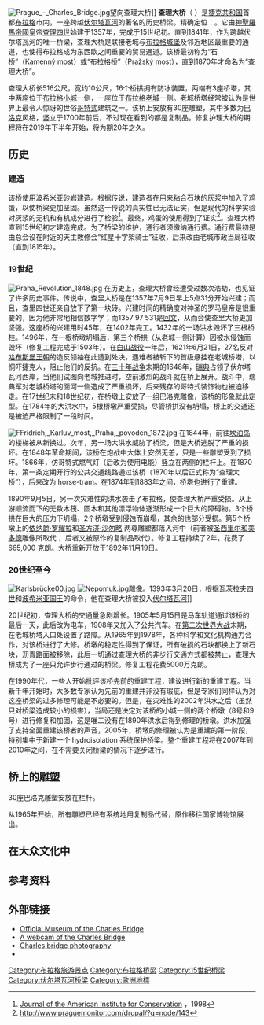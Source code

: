 {{Infobox bridge
|bridge_name= 查理大橋
|image=[[File:20190816_Most_Karola_w_Pradze_1707_5398_DxO.jpg|350px]]
|caption=查理大橋景觀
|official_name= Karlův most
|also_known_as= Stone Bridge (Kamenný most), Prague Bridge (Pražský most)
|carries=僅限行人
|crosses= [[伏爾塔瓦河|伏爾塔瓦河]]
|locale= 布拉格
|maint=
|id=
|designer=彼得·帕爾萊日 (Peter Parler)
|design=結石
|mainspan= {{convert|13.4|m}}<ref name=pragspot>{{cite web |url=http://www.prague-spot.com/charles-bridge |title=Charles' Bridge (Karluv most) |publisher=Prague Spot |access-date=2013-11-19 |archive-url=https://web.archive.org/web/20140129055146/http://www.prague-spot.com/charles-bridge |archive-date=29 January 2014 |url-status=dead }}</ref>
|length= {{convert|515.8|m}}<ref name=pragspot/>
|material= 波西米亞砂岩
|spans = 16
|width= {{convert|9.5|m}}<ref name=pragspot/>
|clearance_below= {{convert|13|m}}<ref name=pragspot/>
|below=
|traffic=
|begin=1357<ref name=pragspot/>
|complete=1402 (45 years)<ref name=pragspot/>
|open=
|closed=
|toll=
| map_type    = Czech Republic
| map_relief  = 
|coordinates = {{coord|50|05|11|N|14|24|43|E|display=inline,title}}
}}
[[File:Prague_-_Charles_Bridge.jpg|thumb]]望向查理大桥]]
'''查理大桥'''（{{lang-cs|Karlův most}} {{Audio|Cs-Karluv most.ogg|listen}}）是[[捷克共和国|捷克共和国]]首都[[布拉格|布拉格]]市内，一座跨越[[伏尔塔瓦河|伏尔塔瓦河]]的著名的历史桥梁。精确定位：{{coord|50|5|11.21|N|14|24|42.68|E|}}。它由[[神聖羅馬帝國|神聖羅馬帝國]]皇帝[[查理四世|查理四世]]始建于1357年，完成于15世纪初。直到1841年，作为跨越伏尔塔瓦河的唯一桥梁，查理大桥是联接老城与[[布拉格城堡|布拉格城堡]]及邻近地区最重要的通道，也使得布拉格成为东西欧之间重要的贸易通道。该桥最初称为“石桥”（Kamenný most）或“布拉格桥”（Pražský most），直到1870年才命名为“查理大桥”。

查理大桥长516公尺，宽约10公尺，16个桥拱拥有防冰装置，两端有3座桥塔，其中两座位于[[布拉格小城|布拉格小城]]一侧，一座位于[[布拉格老城|布拉格老城]]一侧。老城桥塔经常被认为是世界上最令人惊讶的世俗[[哥特式建筑|哥特式]]建筑之一。该桥上安放有30座雕塑，其中多数为[[巴洛克|巴洛克]]风格，竖立于1700年前后，不过现在看到的都是复制品。修复护理大桥的期程将在2019年下半年开始，将为期20年之久。


== 历史 ==
=== 建造 ===
<!-- The need for building a new bridge emerged after the old [[罗曼式建筑|罗曼式]] [[Judith_Bridge|Judith Bridge]]（''Juditin most'', built around 1170 ，得名于国王[[Vladislav_I|Vladislav I]]'s wife Judith）was destroyed by a [[flood|flood]] in 1342.修建工程开始于1357年，was supervised by [[Peter_Parler|Peter Parler]] and led by a "magister pontis", Jan Ottl. --> 

<!-- 有一个 modern 传说，查理四世选择在1357年7月9日上午5时31分安放基石 so that when one writes out the opening time, they write the sequence of odd numbers, 1-3-5-7-9-7-5-3-1. -->

该桥使用波希米亚[[砂岩|砂岩]]建造。根据传说，建造者在用来粘合石块的灰浆中加入了鸡蛋，以使桥梁更加坚固。虽然这一传说的真实性已无法证实，但是现代的科学实验对灰浆的无机和有机成分进行了检验<ref>[http://aic.stanford.edu/jaic/articles/jaic37-01-007_6.html Journal of the American Institute for Conservation] {{Wayback|url=http://aic.stanford.edu/jaic/articles/jaic37-01-007_6.html |date=20090325101059 }}，1998</ref>。最终，鸡蛋的使用得到了证实<ref>http://www.praguemonitor.com/drupal/?q=node/143{{dead link|date=2018年3月 |bot=InternetArchiveBot |fix-attempted=yes }}</ref>。查理大桥直到15世纪初才建造完成。为了桥梁的维护，通行者须缴纳通行费。通行费最初是由总会设在附近的天主教修会“红星十字架骑士”征收，后来改由老城市政当局征收（直到1815年）。

=== 19世纪 ===
[[File:Praha_Revolution_1848.jpg|thumb]]
在历史上，查理大桥曾经遭受过数次浩劫，也见证了许多历史事件。传说中，查里大桥是在1357年7月9日早上5点31分开始兴建；而且，查里四世还亲自放下了第一块砖。兴建时间的精确度对神圣的罗马皇帝是很重要的，因为他非常地相信数字学；而1357 97 531是[[回文|回文]]，从而会使查里大桥更加坚强。这座桥的兴建用时45年，在1402年完工。1432年的一场洪水毁坏了三根桥柱。1496年，在一根桥墩坍塌后，第三个桥拱（从老城一侧计算）因被水侵蚀而毁坏（修复工程完成于1503年）。在[[白山战役|白山战役]]一年后，1621年6月21日，27名反对[[哈布斯堡王朝|哈布斯堡王朝]]的造反领袖在此遭到处决，遇难者被斩下的首级悬挂在老城桥塔，以恫吓捷克人，阻止他们的反抗。在[[三十年战争|三十年战争]]末期的1648年，[[瑞典|瑞典]]占领了伏尔塔瓦河西岸，当他们试图向老城推进时，空前激烈的战斗就在桥上展开。战斗中，瑞典军对老城桥塔的面河一侧造成了严重损坏，后来残存的哥特式装饰物也被迫移走。在17世纪末和18世纪初，在桥墩上安放了一组巴洛克雕像，该桥的形象就此定型。在1784年的大洪水中，5根桥墩严重受损，尽管桥拱没有坍塌，桥上的交通还是被迫严格限制了一段时间。 

[[File:FFridrich,_Karluv_most,_Praha,_povoden_1872.jpg|thumb]]
<!-- The original stairway to Kampa Island was replaced by a new one in 1844. -->在1844年，前往[[坎泊岛|坎泊岛]]的楼梯被从新换过。次年，另一场大洪水威胁了桥梁，但是大桥逃脱了严重的损坏。在1848年革命期间，该桥在炮战中大体上安然无恙，只是一些雕塑受到了损坏。1866年，仿哥特式燃气灯（后改为使用电能）竖立在两侧的栏杆上。在1870年，第一条定期开行的公共交通线路通过该桥（1870年以后正式称为“查理大桥”），后来改为 horse-tram。在1874年到1883年之间，桥塔也进行了重建。

1890年9月5日，另一次灾难性的洪水袭击了布拉格，使查理大桥严重受损。从上游顺流而下的无数木筏、圆木和其他漂浮物体逐渐形成一个巨大的障碍物。3个桥拱在巨大的压力下坍塌，2个桥墩受到侵蚀而崩塌，其余的也部分受损。第5个桥墩上的[[依纳爵·罗耀拉|依纳爵·罗耀拉]]和[[圣方济·沙勿略|圣方济·沙勿略]]<!-- , both by [[Ferdinand_Brokoff|Ferdinand Brokoff]] -->两尊雕塑都落入河中（前者被[[圣西里尔和美多德|圣西里尔和美多德]]雕像所取代<!--  by [[Karel_Dvořák|Karel Dvořák]]，-->，后者又被原作的复制品取代）。修复工程持续了2年，花费了665,000 [[克朗|克朗]]。大桥重新开放于1892年11月19日。

=== 20世纪至今 ===
[[File:Karlsbrücke00.jpg|thumb]]
[[File:Nepomuk.jpg|left]]雕像。1393年3月20日，根据[[瓦茨拉夫四世|瓦茨拉夫四世]]和[[波希米亚国王|波希米亚国王]]的命令，他在查理大桥被投入[[伏尔塔瓦河|伏尔塔瓦河]]]]

20世纪初，查理大桥的交通量急剧增长。1905年5月15日是马车轨道通过该桥的最后一天，此后改为电车，1908年又加入了公共汽车。在[[第二次世界大战|第二次世界大战]]末期，在老城桥塔入口处设置了路障。从1965年到1978年，各种科学和文化机构通力合作，对该桥进行了大修。桥墩的稳定性得到了保证，所有破损的石块都换上了新石块，沥青路面被移除，此后一切通过查理大桥的非步行交通方式都被禁止，查理大桥成为了一座只允许步行通过的桥梁。修复工程花费5000万克朗。

在1990年代，一些人开始批评该桥先前的重建工程，建议进行新的重建工程。当新千年开始时，大多数专家认为先前的重建并非没有瑕疵，但是专家们同样认为对这座桥梁的过多修理可能是不必要的。但是，在灾难性的2002年洪水之后（虽然只对桥梁造成较小的损害），当局还是决定对该桥的小城一侧的两个桥墩（8号和9号）进行修复和加固，这是唯二没有在1890年洪水后得到修理的桥墩。洪水加强了支持全面重建该桥者的声音，2005年，桥墩的修理被认为是重建的第一阶段，特别集中于新建一个 hydroisolation 系统保护桥梁。整个重建工程将在2007年到2010年之间，在不需要关闭桥梁的情况下逐步进行。

== 桥上的雕塑 ==
{{main|查理大桥雕像列表}}
30座巴洛克雕塑安放在栏杆。<!--  forms a unique connection of artistic styles with the underlying gothic bridge. 大多数雕塑安放于1683年到1714年之间。它们都是当时受尊敬的[[圣徒|圣徒]]和[[主保圣人|主保圣人]]。当时大多数优秀的波希米亚雕塑家 took part in decorating the bridge, such as: [[Matthias_Braun|Matthias Braun]]，[[Jan_Brokoff|Jan Brokoff]] and his sons [[Michael_Brokoff|Michael Joseph]] and [[Ferdinand_Brokoff|Ferdinand Maxmilian]]。--> 

<!-- Among the most notable sculptures, one can find the statuaries of ''[[St._Luthgard|St. Luthgard]]'', ''St. Crucifix'' or [[John_of_Nepomuk|''St. John of Nepomuk'']]。Well known is also the statue of knight Bruncvík, although it does not belong to the main alley. -->从1965年开始，所有雕塑已经有系统地用复制品代替，原作移往国家博物馆展出。

== 在大众文化中 ==
<!-- * 查理大桥can be seen in music video '[[Silver_and_Cold|Silver and Cold]]' by [[AFI|AFI]]。
* The music video '[[Never_Tear_Us_Apart|Never Tear Us Apart]]' by [[INXS|INXS]] was filmed on查理大桥。
* Part of Linkin Park's music video 'Numb' was filmed on 查理大桥。
* Part of [[Kanye_West|Kanye West]]'s music video "[[Diamonds_from_Sierra_Leone|Diamonds from Sierra Leone]]" 在查理大桥拍摄
* 查理大桥appears in the action films ''[[Mission:_Impossible_(film)|Mission: Impossible]]'' and ''[[XXX_(film)|XXX]]''.
* In an episode of [[Amazing_Race_Asia_2|Amazing Race Asia 2]]，teams had to search for a statue at 查理大桥containing their next clue.
* 查理大桥的照片is portrayed on [[Arthur_Phillips|Arthur Phillips]]的小说《[[布拉格_(小说)|布拉格]]》，from 2002.这本小说并非真正描写布拉格，而是发生在20世纪后期的 [[布达佩斯|布达佩斯]]。
* Charles Bridge appears in a cut scene in the Playstation 3 game Metal Gear Solid 4: Guns of the Patriots. -->


== 参考资料 ==
{{reflist}}

== 外部链接 ==
{{Commons|Karlův most}}
* [http://www.muzeumkarlovamostu.cz/ Official Museum of the Charles Bridge] {{Wayback|url=http://www.muzeumkarlovamostu.cz/ |date=20210327022008 }}
* [https://web.archive.org/web/20090201175220/http://webcam.magicware.cz/aktual.asp A webcam of the Charles Bridge]
* [http://www.fotopraha.com Charles bridge photography] {{Wayback|url=http://www.fotopraha.com/ |date=20210215010342 }}
* {{Structurae|id=s0000473|title=Charles Bridge}}


[[Category:布拉格旅游景点|Category:布拉格旅游景点]]
[[Category:布拉格桥梁|Category:布拉格桥梁]]
[[Category:15世纪桥梁|Category:15世纪桥梁]]
[[Category:伏尔塔瓦河桥梁|Category:伏尔塔瓦河桥梁]]
[[Category:歐洲地標|Category:歐洲地標]]